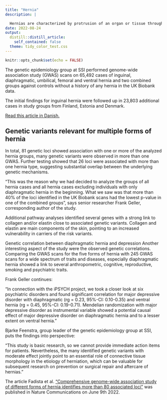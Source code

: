 ```yaml
---
title: "Hernia"
description: |

  Hernias are characterized by protrusion of an organ or tissue through its surrounding cavity and often requires surgery, especially inguinal hernia repair in men is one of the most frequently performed operations.
date: 2022-08-24
output:
  distill::distill_article:
    self_contained: false
  theme: tidy_color_test.css
---
```



```r
knitr::opts_chunk$set(echo = FALSE)
```

The genetic epidemiology group at SSI performed genome-wide association study (GWAS) scans on 65,492 cases of inguinal, diaphragmatic, umbilical, femoral and ventral hernia and two combined groups against controls without a history of any hernia in the UK Biobank data.

The initial findings for inguinal hernia were followed up in 23,803 additional cases in study groups from Finland, Estonia and Denmark.

[Read this article in Danish.](https://www.ssi.dk/aktuelt/nyheder/2022/statens-serum-institut-finder-sammenhaeng-mellem-brok-og-vores-gener)

## Genetic variants relevant for multiple forms of hernia
In total, 81 genetic loci showed association with one or more of the analyzed hernia groups, many genetic variants were observed in more than one GWAS. Further testing showed that 26 loci were associated with more than one hernia type, suggesting substantial overlap between the underlying genetic mechanisms.

“This was the reason why we had decided to analyze the groups of all hernia cases and all hernia cases excluding individuals with only diaphragmatic hernia in the beginning. What we saw was that more than 40% of the loci identified in the UK Biobank scans had the lowest p-value in one of the combined groups”, says senior researcher Frank Geller, corresponding author of the study.

Additional pathway analyses identified several genes with a strong link to collagen and/or elastin close to associated genetic variants. Collagen and elastin are main components of the skin, pointing to an increased vulnerability in carriers of the risk variants.

Genetic correlation between diaphragmatic hernia and depression
Another interesting aspect of the study were the observed genetic correlations. Comparing the GWAS scans for the five forms of hernia with 245 GWAS scans for a wide spectrum of traits and diseases, especially diaphragmatic hernia showed a link to several anthropometric, cognitive, reproductive, smoking and psychiatric traits.

Frank Geller continues:

“In connection with the iPSYCH project, we took a closer look at six psychiatric disorders and found significant correlation for major depressive disorder with diaphragmatic (rg = 0.23, 95%-CI: 0.10-0.35) and ventral hernia (rg = 0.45, 95%-CI: 0.19-0.71). Mendelian randomization with major depressive disorder as instrumental variable showed a potential causal effect of major depressive disorder on diaphragmatic hernia and to a lesser extent on ventral hernia.”

Bjarke Feenstra, group leader of the genetic epidemiology group at SSI, puts the findings into perspective:

“This study is basic research, so we cannot provide immediate action items for patients. Nevertheless, the many identified genetic variants with moderate effect jointly point to an essential role of connective tissue morphology in the etiology of herniation, which can be valuable for subsequent research on prevention or surgical repair and aftercare of hernias.”

The article Fadista et al. [“Comprehensive genome-wide association study of different forms of hernia identifies more than 80 associated loci”](https://www.nature.com/articles/s41467-022-30921-4) was published in Nature Communications on June 9th 2022.

